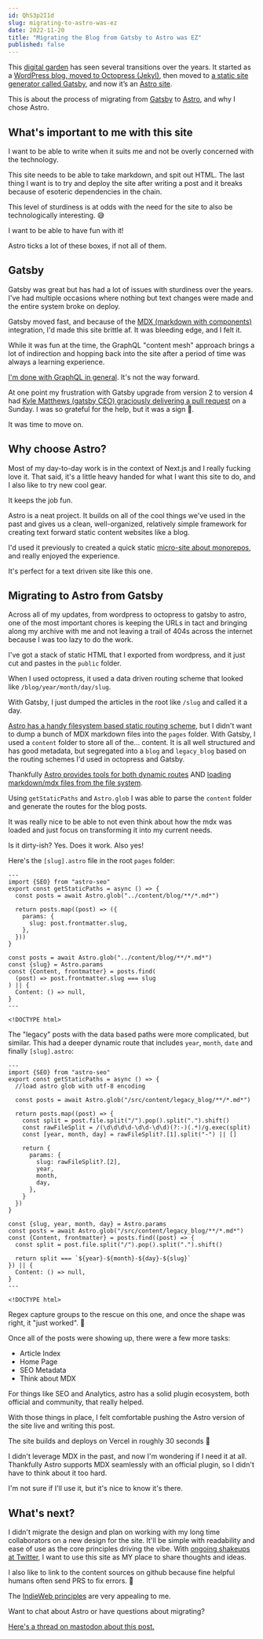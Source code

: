 ```yaml
---
id: QhS3p2I1d
slug: migrating-to-astro-was-ez
date: 2022-11-20
title: "Migrating the Blog from Gatsby to Astro was EZ"
published: false
---
```


This [digital garden](/digital-garden) has seen several transitions over the years. It started as a [WordPress blog, moved to Octopress (Jekyl)](/blog/2012/07/25/fresh-start-migrating-wordpress-octopress), then moved to [a static site generator called Gatsby](/a-handy-npm-script-for-creating-a-new-gatsby-blog-post), and now it’s an [Astro site](https://astro.build/). 

This is about the process of migrating from [Gatsby](https://www.gatsbyjs.com/) to [Astro](https://astro.build/), and why I chose Astro.

## What's important to me with this site

I want to be able to write when it suits me and not be overly concerned with the technology.

This site needs to be able to take markdown, and spit out HTML. The last thing I want is to try and deploy the site after writing a post and it breaks because of esoteric dependencies in the chain.

This level of sturdiness is at odds with the need for the site to also be technologically interesting. 😅

I want to be able to have fun with it!

Astro ticks a lot of these boxes, if not all of them.

## Gatsby

Gatsby was great but has had a lot of issues with sturdiness over the years. I've had multiple occasions where nothing but text changes were made and the entire system broke on deploy.

Gatsby moved fast, and because of the [MDX (markdown with components)](https://mdxjs.com/) integration, I'd made this site brittle af. It was bleeding edge, and I felt it.

While it was fun at the time, the GraphQL "content mesh" approach brings a lot of indirection and hopping back into the site after a period of time was always a learning experience.

[I'm done with GraphQL in general](https://twitter.com/jhooks/status/1580001422988279808?s=20&t=pEceptQJ0sp903TXJB71Qw). It's not the way forward.

At one point my frustration with Gatsby upgrade from version 2 to version 4 had [Kyle Matthews (gatsby CEO) graciously delivering a pull request](https://github.com/joelhooks/joelhooks-com/pull/102) on a Sunday. I was so grateful for the help, but it was a sign 🔮.

It was time to move on.

## Why choose Astro?

Most of my day-to-day work is in the context of Next.js and I really fucking love it. That said, it's a little heavy handed for what I want this site to do, and I also like to try new cool gear.

It keeps the job fun.

Astro is a neat project. It builds on all of the cool things we've used in the past and gives us a clean, well-organized, relatively simple framework for creating text forward static content websites like a blog.

I'd used it previously to created a quick static [micro-site about monorepos](https://www.monorepo.party/), and really enjoyed the experience.

It's perfect for a text driven site like this one.

## Migrating to Astro from Gatsby

Across all of my updates, from wordpress to octopress to gatsby to astro, one of the most important chores is keeping the URLs in tact and bringing along my archive with me and not leaving a trail of 404s across the internet because I was too lazy to do the work.

I've got a stack of static HTML that I exported from wordpress, and it just cut and pastes in the `public` folder.

When I used octopress, it used a data driven routing scheme that looked like `/blog/year/month/day/slug`.

With Gatsby, I just dumped the articles in the root like `/slug` and called it a day.

[Astro has a handy filesystem based static routing scheme](https://docs.astro.build/en/core-concepts/routing/#static-routes), but I didn't want to dump a bunch of MDX markdown files into the `pages` folder. With Gatsby, I used a `content` folder to store all of the... content. It is all well structured and has good metadata, but segregated into a `blog` and `legacy_blog` based on the routing schemes I'd used in octopress and Gatsby.

Thankfully [Astro provides tools for both dynamic routes](https://docs.astro.build/en/core-concepts/routing/#dynamic-routes) AND [loading markdown/mdx files from the file system](https://docs.astro.build/en/reference/api-reference/#astroglob).

Using `getStaticPaths` and `Astro.glob` I was able to parse the `content` folder and generate the routes for the blog posts.

It was really nice to be able to not even think about how the mdx was loaded and just focus on transforming it into my current needs.

Is it dirty-ish? Yes. Does it work. Also yes!

Here's the `[slug].astro` file in the root `pages` folder:

```astro
---
import {SEO} from "astro-seo"
export const getStaticPaths = async () => {
  const posts = await Astro.glob("../content/blog/**/*.md*")

  return posts.map((post) => ({
    params: {
      slug: post.frontmatter.slug,
    },
  }))
}

const posts = await Astro.glob("../content/blog/**/*.md*")
const {slug} = Astro.params
const {Content, frontmatter} = posts.find(
  (post) => post.frontmatter.slug === slug
) || {
  Content: () => null,
}
---

<!DOCTYPE html>
```

The "legacy" posts with the data based paths were more complicated, but similar. This had a deeper dynamic route that includes `year`, `month`, `date` and finally `[slug].astro`:

```astro
---
import {SEO} from "astro-seo"
export const getStaticPaths = async () => {
  //load astro glob with utf-8 encoding

  const posts = await Astro.glob("/src/content/legacy_blog/**/*.md*")

  return posts.map((post) => {
    const split = post.file.split("/").pop().split(".").shift()
    const rawFileSplit = /(\d\d\d\d-\d\d-\d\d)(?:-)(.*)/g.exec(split)
    const [year, month, day] = rawFileSplit?.[1].split("-") || []

    return {
      params: {
        slug: rawFileSplit?.[2],
        year,
        month,
        day,
      },
    }
  })
}

const {slug, year, month, day} = Astro.params
const posts = await Astro.glob("/src/content/legacy_blog/**/*.md*")
const {Content, frontmatter} = posts.find((post) => {
  const split = post.file.split("/").pop().split(".").shift()

  return split === `${year}-${month}-${day}-${slug}`
}) || {
  Content: () => null,
}
---

<!DOCTYPE html>
```

Regex capture groups to the rescue on this one, and once the shape was right, it "just worked". 🎉

Once all of the posts were showing up, there were a few more tasks:

* Article Index
* Home Page
* SEO Metadata
* Think about MDX

For things like SEO and Analytics, astro has a solid plugin ecosystem, both official and community, that really helped.

With those things in place, I felt comfortable pushing the Astro version of the site live and writing this post.

The site builds and deploys on Vercel in roughly 30 seconds 🤩

I didn't leverage MDX in the past, and now I'm wondering if I need it at all. Thankfully Astro supports MDX seamlessly with an official plugin, so I didn't have to think about it too hard. 

I'm not sure if I'll use it, but it's nice to know it's there.

## What's next?

I didn't migrate the design and plan on working with my long time collaborators on a new design for the site. It'll be simple with readability and ease of use as the core principles driving the vibe. With [ongoing shakeups at Twitter](/15-years-of-twitter-vs-that-one-rich-asshole), I want to use this site as MY place to share thoughts and ideas.

I also like to link to the content sources on github because fine helpful humans often send PRS to fix errors. 🙏

The [IndieWeb principles](https://indieweb.org/principles) are very appealing to me.

Want to chat about Astro or have questions about migrating? 

[Here's a thread on mastodon about this post.](https://hachyderm.io/@joelhooks/109372634174767389)
